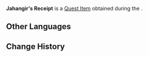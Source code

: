 {{Item Infobox
|id           = 120122
|image        = Item Informant Code Chart.png
|type         = Quest Items
|description  = A receipt you got from Jahangir. It can be used to collect goods purchased from Jahangir.
|source1      = [[Price Comparison]]
}}
'''Jahangir's Receipt''' is a [[Quest Item]] obtained during the {{Quest|Price Comparison}}.

==Other Languages==
{{Other Languages
|default_hidden = 1
|en      = Jahangir's Receipt
|zhs     = 贾汉吉尔的收货单
|zhs_rm  = Jiǎhànjí'ěr de Shōuhuòdān
|zht     = 賈漢吉爾的收貨單
|zht_rm  = Jiǎhànjí'ěr de Shōuhuòdān
|ja      = ジャハンギルからの領収書
|ja_rm   = Jahangiru kara no Ryoushuusho
|ko      = 자한기르의 화물 영수증
|ko_rm   = Jahan'gireu-ui Hwamul Yeongsujeung
|es      = Recibo de Jahangir
|fr      = Reçu de Jahangir
|ru      = Расписка Джахангира
|th      = ใบเสร็จของ Jahangir
|th_rm   = 
|vi      = Biên Nhận Của Jahangir
|de      = Jahangirs Empfangsberechtigung
|id      = Tanda Terima Jahangir
|pt      = Recibo de Jahangir
|tr      = Jahangir'in Makbuzu
|it      = Ricevuta di Jahangir
}}

==Change History==
{{Change History|3.1}}